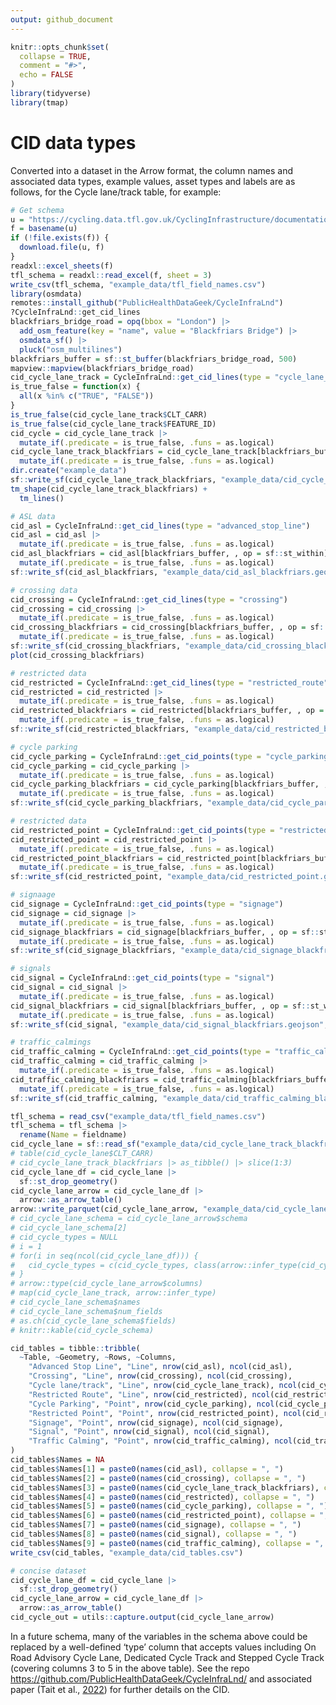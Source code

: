 ```yaml
---
output: github_document
---
```


```r
knitr::opts_chunk$set(
  collapse = TRUE,
  comment = "#>",
  echo = FALSE
)
library(tidyverse)
library(tmap)
```

# CID data types

Converted into a dataset in the Arrow format, the column names and associated data types, example values, asset types and labels are as follows, for the Cycle lane/track table, for example:

```r
# Get schema
u = "https://cycling.data.tfl.gov.uk/CyclingInfrastructure/documentation/cid_database_schema.xlsx"
f = basename(u)
if (!file.exists(f)) {
  download.file(u, f)
}
readxl::excel_sheets(f)
tfl_schema = readxl::read_excel(f, sheet = 3)
write_csv(tfl_schema, "example_data/tfl_field_names.csv")
library(osmdata)
remotes::install_github("PublicHealthDataGeek/CycleInfraLnd")
?CycleInfraLnd::get_cid_lines
blackfriars_bridge_road = opq(bbox = "London") |> 
  add_osm_feature(key = "name", value = "Blackfriars Bridge") |> 
  osmdata_sf() |> 
  pluck("osm_multilines")
blackfriars_buffer = sf::st_buffer(blackfriars_bridge_road, 500)
mapview::mapview(blackfriars_bridge_road)
cid_cycle_lane_track = CycleInfraLnd::get_cid_lines(type = "cycle_lane_track")
is_true_false = function(x) {
  all(x %in% c("TRUE", "FALSE"))
}
is_true_false(cid_cycle_lane_track$CLT_CARR)
is_true_false(cid_cycle_lane_track$FEATURE_ID)
cid_cycle = cid_cycle_lane_track |> 
  mutate_if(.predicate = is_true_false, .funs = as.logical) 
cid_cycle_lane_track_blackfriars = cid_cycle_lane_track[blackfriars_buffer, , op = sf::st_within] |> 
  mutate_if(.predicate = is_true_false, .funs = as.logical) 
dir.create("example_data")
sf::write_sf(cid_cycle_lane_track_blackfriars, "example_data/cid_cycle_lane_track_blackfriars.geojson", delete_dsn = TRUE)
tm_shape(cid_cycle_lane_track_blackfriars) +
  tm_lines()

# ASL data
cid_asl = CycleInfraLnd::get_cid_lines(type = "advanced_stop_line")
cid_asl = cid_asl |> 
  mutate_if(.predicate = is_true_false, .funs = as.logical) 
cid_asl_blackfriars = cid_asl[blackfriars_buffer, , op = sf::st_within] |> 
  mutate_if(.predicate = is_true_false, .funs = as.logical) 
sf::write_sf(cid_asl_blackfriars, "example_data/cid_asl_blackfriars.geojson", delete_dsn = TRUE)

# crossing data
cid_crossing = CycleInfraLnd::get_cid_lines(type = "crossing")
cid_crossing = cid_crossing |> 
  mutate_if(.predicate = is_true_false, .funs = as.logical) 
cid_crossing_blackfriars = cid_crossing[blackfriars_buffer, , op = sf::st_within] |> 
  mutate_if(.predicate = is_true_false, .funs = as.logical) 
sf::write_sf(cid_crossing_blackfriars, "example_data/cid_crossing_blackfriars.geojson", delete_dsn = TRUE)
plot(cid_crossing_blackfriars)

# restricted data
cid_restricted = CycleInfraLnd::get_cid_lines(type = "restricted_route")
cid_restricted = cid_restricted |> 
  mutate_if(.predicate = is_true_false, .funs = as.logical) 
cid_restricted_blackfriars = cid_restricted[blackfriars_buffer, , op = sf::st_within] |> 
  mutate_if(.predicate = is_true_false, .funs = as.logical) 
sf::write_sf(cid_restricted_blackfriars, "example_data/cid_restricted_blackfriars.geojson", delete_dsn = TRUE)

# cycle parking
cid_cycle_parking = CycleInfraLnd::get_cid_points(type = "cycle_parking")
cid_cycle_parking = cid_cycle_parking |> 
  mutate_if(.predicate = is_true_false, .funs = as.logical) 
cid_cycle_parking_blackfriars = cid_cycle_parking[blackfriars_buffer, , op = sf::st_within] |> 
  mutate_if(.predicate = is_true_false, .funs = as.logical) 
sf::write_sf(cid_cycle_parking_blackfriars, "example_data/cid_cycle_parking_blackfriars.geojson", delete_dsn = TRUE)

# restricted data
cid_restricted_point = CycleInfraLnd::get_cid_points(type = "restricted_point")
cid_restricted_point = cid_restricted_point |> 
  mutate_if(.predicate = is_true_false, .funs = as.logical) 
cid_restricted_point_blackfriars = cid_restricted_point[blackfriars_buffer, , op = sf::st_within] |> 
  mutate_if(.predicate = is_true_false, .funs = as.logical) 
sf::write_sf(cid_restricted_point, "example_data/cid_restricted_point.geojson", delete_dsn = TRUE)

# signaage
cid_signage = CycleInfraLnd::get_cid_points(type = "signage")
cid_signage = cid_signage |> 
  mutate_if(.predicate = is_true_false, .funs = as.logical) 
cid_signage_blackfriars = cid_signage[blackfriars_buffer, , op = sf::st_within] |> 
  mutate_if(.predicate = is_true_false, .funs = as.logical) 
sf::write_sf(cid_signage_blackfriars, "example_data/cid_signage_blackfriars.geojson", delete_dsn = TRUE)

# signals
cid_signal = CycleInfraLnd::get_cid_points(type = "signal")
cid_signal = cid_signal |> 
  mutate_if(.predicate = is_true_false, .funs = as.logical) 
cid_signal_blackfriars = cid_signal[blackfriars_buffer, , op = sf::st_within] |> 
  mutate_if(.predicate = is_true_false, .funs = as.logical) 
sf::write_sf(cid_signal, "example_data/cid_signal_blackfriars.geojson", delete_dsn = TRUE)

# traffic_calmings
cid_traffic_calming = CycleInfraLnd::get_cid_points(type = "traffic_calming")
cid_traffic_calming = cid_traffic_calming |> 
  mutate_if(.predicate = is_true_false, .funs = as.logical) 
cid_traffic_calming_blackfriars = cid_traffic_calming[blackfriars_buffer, , op = sf::st_within] |> 
  mutate_if(.predicate = is_true_false, .funs = as.logical) 
sf::write_sf(cid_traffic_calming, "example_data/cid_traffic_calming_blackfriars.geojson", delete_dsn = TRUE)
```

```r
tfl_schema = read_csv("example_data/tfl_field_names.csv")
tfl_schema = tfl_schema |> 
  rename(Name = fieldname)
cid_cycle_lane = sf::read_sf("example_data/cid_cycle_lane_track_blackfriars.geojson")
# table(cid_cycle_lane$CLT_CARR)
# cid_cycle_lane_track_blackfriars |> as_tibble() |> slice(1:3)
cid_cycle_lane_df = cid_cycle_lane |> 
  sf::st_drop_geometry()
cid_cycle_lane_arrow = cid_cycle_lane_df |> 
  arrow::as_arrow_table()
arrow::write_parquet(cid_cycle_lane_arrow, "example_data/cid_cycle_lane_track_blackfriars.parquet")
# cid_cycle_lane_schema = cid_cycle_lane_arrow$schema
# cid_cycle_lane_schema[2]
# cid_cycle_types = NULL
# i = 1
# for(i in seq(ncol(cid_cycle_lane_df))) {
#   cid_cycle_types = c(cid_cycle_types, class(arrow::infer_type(cid_cycle_lane_schema[]))[1])
# }
# arrow::type(cid_cycle_lane_arrow$columns)
# map(cid_cycle_lane_track, arrow::infer_type)
# cid_cycle_lane_schema$names
# cid_cycle_lane_schema$num_fields
# as.ch(cid_cycle_lane_schema$fields)
# knitr::kable(cid_cycle_schema)
```

```r
cid_tables = tibble::tribble(
  ~Table, ~Geometry, ~Rows, ~Columns,
    "Advanced Stop Line", "Line", nrow(cid_asl), ncol(cid_asl),
    "Crossing", "Line", nrow(cid_crossing), ncol(cid_crossing),
    "Cycle lane/track", "Line", nrow(cid_cycle_lane_track), ncol(cid_cycle_lane_track),
    "Restricted Route", "Line", nrow(cid_restricted), ncol(cid_restricted),
    "Cycle Parking", "Point", nrow(cid_cycle_parking), ncol(cid_cycle_parking),
    "Restricted Point", "Point", nrow(cid_restricted_point), ncol(cid_restricted_point),
    "Signage", "Point", nrow(cid_signage), ncol(cid_signage),
    "Signal", "Point", nrow(cid_signal), ncol(cid_signal),
    "Traffic Calming", "Point", nrow(cid_traffic_calming), ncol(cid_traffic_calming)
)
cid_tables$Names = NA
cid_tables$Names[1] = paste0(names(cid_asl), collapse = ", ")
cid_tables$Names[2] = paste0(names(cid_crossing), collapse = ", ")
cid_tables$Names[3] = paste0(names(cid_cycle_lane_track_blackfriars), collapse = ", ")
cid_tables$Names[4] = paste0(names(cid_restricted), collapse = ", ")
cid_tables$Names[5] = paste0(names(cid_cycle_parking), collapse = ", ")
cid_tables$Names[6] = paste0(names(cid_restricted_point), collapse = ", ")
cid_tables$Names[7] = paste0(names(cid_signage), collapse = ", ")
cid_tables$Names[8] = paste0(names(cid_signal), collapse = ", ")
cid_tables$Names[9] = paste0(names(cid_traffic_calming), collapse = ", ")
write_csv(cid_tables, "example_data/cid_tables.csv")
```

```r
# concise dataset
cid_cycle_lane_df = cid_cycle_lane |> 
  sf::st_drop_geometry()
cid_cycle_lane_arrow = cid_cycle_lane_df |> 
  arrow::as_arrow_table()
cid_cycle_out = utils::capture.output(cid_cycle_lane_arrow)
```

In a future schema, many of the variables in the schema above could be replaced by a well-defined 'type' column that accepts values including On Road Advisory Cycle Lane, Dedicated Cycle Track and Stepped Cycle Track (covering columns 3 to 5 in the above table).
See the repo <https://github.com/PublicHealthDataGeek/CycleInfraLnd/> and associated paper (Tait et al., [2022](https://www.sciencedirect.com/science/article/pii/S221414052200041X)) for further details on the CID.
